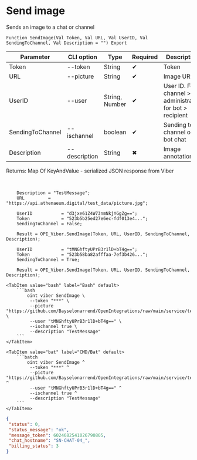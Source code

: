 ﻿---
sidebar_position: 2
description: Send image and other functions to work with Viber in the Open Integration Package, a free open-source integration library for 1C:Enterprise 8, OneScript and CLI
keywords: [1C, 1С, 1С:Enterprise, 1С:Enterprise 8.3, API, Integration, Services, Exchange, OneScript, CLI, Viber]
---


# Send image
 Sends an image to a chat or channel



`Function SendImage(Val Token, Val URL, Val UserID, Val SendingToChannel, Val Description = "") Export`

  | Parameter | CLI option | Type | Required | Description |
  |-|-|-|-|-|
  | Token | --token | String | &#x2714; | Token |
  | URL | --picture | String | &#x2714; | Image URL |
  | UserID | --user | String, Number | &#x2714; | User ID. For channel > administrator, for bot > recipient |
  | SendingToChannel | --ischannel | boolean | &#x2714; | Sending to channel or bot chat |
  | Description | --description | String | &#x2716; | Image annotation |

  
  Returns:  Map Of KeyAndValue - serialized JSON response from Viber

<br/>




```bsl title="1C:Enterprise/OneScript code example"
    Description = "TestMessage";
    URL         = "https://api.athenaeum.digital/test_data/picture.jpg";

    UserID           = "d3jxe61Z4W73nmNkjYGgZg==";
    Token            = "523b5b25ed27e6ec-fdf013e4...";
    SendingToChannel = False;

    Result = OPI_Viber.SendImage(Token, URL, UserID, SendingToChannel, Description);

    UserID           = "tMNGhftyUPrB3r1lD+bT4g==";
    Token            = "523b58ba82afffaa-7ef3b426...";
    SendingToChannel = True;

    Result = OPI_Viber.SendImage(Token, URL, UserID, SendingToChannel, Description);
```
 

 <Tabs>
  
    <TabItem value="bash" label="Bash" default>
        ```bash
            oint viber SendImage \
             --token "***" \
             --picture "https://github.com/Bayselonarrend/OpenIntegrations/raw/main/service/test_data/picture.jpg" \
             --user "tMNGhftyUPrB3r1lD+bT4g==" \
             --ischannel true \
             --description "TestMessage"
        ```
    </TabItem>
  
    <TabItem value="bat" label="CMD/Bat" default>
        ```batch
            oint viber SendImage ^
             --token "***" ^
             --picture "https://github.com/Bayselonarrend/OpenIntegrations/raw/main/service/test_data/picture.jpg" ^
             --user "tMNGhftyUPrB3r1lD+bT4g==" ^
             --ischannel true ^
             --description "TestMessage"
        ```
    </TabItem>
</Tabs>


```json title="Result"
{
 "status": 0,
 "status_message": "ok",
 "message_token": 6024682541026790805,
 "chat_hostname": "SN-CHAT-04_",
 "billing_status": 3
}
```

